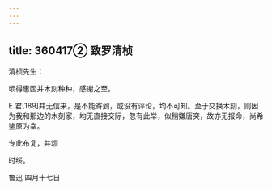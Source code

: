 ```yaml
---
---
---
```

title: 360417② 致罗清桢
---




清桢先生：

顷得惠函并木刻种种，感谢之至。

E.君[189]并无信来，是不能寄到，或没有评论，均不可知。至于交换木刻，则因为我和那边的木刻家，均无直接交际，忽有此举，似稍嫌唐突，故亦无报命，尚希 鉴原为幸。

专此布复，并颂

时绥。

鲁迅 四月十七日